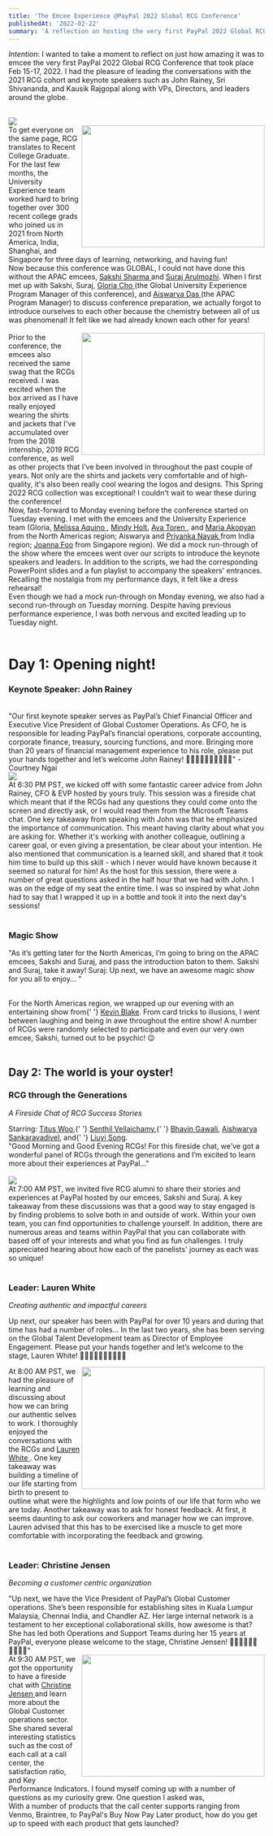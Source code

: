 ```yaml
---
title: 'The Emcee Experience @PayPal 2022 Global RCG Conference'
publishedAt: '2022-02-22'
summary: 'A reflection on hosting the very first PayPal 2022 Global RCG Conference.'
---
```


_Intention_: I wanted to take a moment to reflect on just how amazing it was to emcee the very first PayPal 2022 Global RCG Conference that took place Feb 15-17, 2022. I had the pleasure of leading the conversations with the 2021 RCG cohort and keynote speakers such as John Rainey, Sri Shivananda, and Kausik Rajgopal along with VPs, Directors, and leaders around the globe.

<br />
<img src="/images/Emcee2022/Collage.jpg" />
<br />

<div>
  <img
    align="right"
    style={{ padding: '0.5rem 0 0 1rem' }}
    width="360"
    height="240"
    src="/images/Emcee2022/2022_Global_RCG_Connect.jpeg"
  />
  To get everyone on the same page, RCG translates to Recent College Graduate. For the last few months,
  the University Experience team worked hard to bring together over 300 recent college grads who joined
  us in 2021 from North America, India, Shanghai, and Singapore for three days of learning, networking,
  and having fun!
  <br />
  Now because this conference was GLOBAL, I could not have done this without the APAC emcees, <a href="https://www.linkedin.com/in/sakshisharma15/">
    Sakshi Sharma
  </a> and <a href="https://www.linkedin.com/in/suraj-arulmozhi-885822156/">Suraj Arulmozhi</a>. When
  I first met up with Sakshi, Suraj, <a href="https://www.linkedin.com/in/gloriahcho/">
    Gloria Cho
  </a> (the Global University Experience Program Manager of this conference), and <a href="https://www.linkedin.com/in/aiswarya-das/">
    Aiswarya Das
  </a> (the APAC Program Manager) to discuss conference preparation, we actually forgot to introduce
  ourselves to each other because the chemistry between all of us was phenomenal! It felt like we had
  already known each other for years!
</div>
<br />

<div>
  <img
    align="right"
    style={{ padding: '0.5rem 0 0 1rem' }}
    width="360"
    height="240"
    src="/images/Emcee2022/Swag.png"
  />
  Prior to the conference, the emcees also received the same swag that the RCGs received. I was excited
  when the box arrived as I have really enjoyed wearing the shirts and jackets that I've accumulated
  over from the 2018 internship, 2019 RCG conference, as well as other projects that I've been involved
  in throughout the past couple of years. Not only are the shirts and jackets very comfortable and of
  high-quality, it's also been really cool wearing the logos and designs. This Spring 2022 RCG collection
  was exceptional! I couldn't wait to wear these during the conference!
  <br />
  Now, fast-forward to Monday evening before the conference started on Tuesday evening. I met with the
  emcees and the University Experience team (Gloria, <a href="https://www.linkedin.com/in/mtaquino/">
    Melissa Aquino
  </a>, <a href="https://www.linkedin.com/in/mindy-holt-41304831/">Mindy Holt</a>, <a href="https://www.linkedin.com/in/ava-toren-532ba61a1/">
    Ava Toren
  </a>, and <a href="https://www.linkedin.com/in/mariaman%C3%A9-akopyan-47ab921aa/">
    Maria Akopyan
  </a> from the North Americas region; Aiswarya and <a href="https://www.linkedin.com/in/priyanka-nayak-06618353/">
    Priyanka Nayak
  </a> from India region; <a href="https://www.linkedin.com/in/joannafjw/">Joanna Foo</a> from Singapore
  region). We did a mock run-through of the show where the emcees went over our scripts to introduce
  the keynote speakers and leaders. In addition to the scripts, we had the corresponding PowerPoint slides
  and a fun playlist to accompany the speakers' entrances. Recalling the nostalgia from my performance
  days, it felt like a dress rehearsal!
  <br />
  Even though we had a mock run-through on Monday evening, we also had a second run-through on Tuesday
  morning. Despite having previous performance experience, I was both nervous and excited leading up
  to Tuesday night.
</div>
<br />

# Day 1: Opening night!

### Keynote Speaker: John Rainey

<br />
"Our first keynote speaker serves as PayPal’s Chief Financial Officer and Executive Vice President of
Global Customer Operations. As CFO, he is responsible for leading PayPal’s financial operations, corporate
accounting, corporate finance, treasury, sourcing functions, and more. Bringing more than 20 years of
financial management experience to his role, please put your hands together and let’s welcome John Rainey!
👏🏻👏🏼👏🏽👏🏾👏🏿" - Courtney Ngai

<br />
<img src="/images/Emcee2022/John Rainey.jpg" />
<br />

<div>
  At 6:30 PM PST, we kicked off with some fantastic career advice from John Rainey, CFO & EVP hosted
  by yours truly. This session was a fireside chat which meant that if the RCGs had any questions
  they could come onto the screen and directly ask, or I would read them from the Microsoft Teams
  chat. One key takeaway from speaking with John was that he emphasized the importance of
  communication. This meant having clarity about what you are asking for. Whether it's working with
  another colleague, outlining a career goal, or even giving a presentation, be clear about your
  intention. He also mentioned that communication is a learned skill, and shared that it took him
  time to build up this skill - which I never would have known because it seemed so natural for him!
  As the host for this session, there were a number of great questions asked in the half hour that
  we had with John. I was on the edge of my seat the entire time. I was so inspired by what John had
  to say that I wrapped it up in a bottle and took it into the next day's sessions!
</div>
<br />

### Magic Show

"As it’s getting later for the North Americas, I’m going to bring on the APAC emcees, Sakshi and Suraj, and pass the introduction baton to them. Sakshi and Suraj, take it away!
Suraj: Up next, we have an awesome magic show for you all to enjoy... "

<br />
<div>
  For the North Americas region, we wrapped up our evening with an entertaining show from{' '}
  <a href="https://kevinblakemagic.com/">Kevin Blake</a>. From card tricks to illusions, I went
  between laughing and being in awe throughout the entire show! A number of RCGs were randomly
  selected to participate and even our very own emcee, Sakshi, turned out to be psychic! 😉
</div>
<br />

## Day 2: The world is your oyster!

### RCG through the Generations

_A Fireside Chat of RCG Success Stories_

<div>
  Starring: <a href="https://www.linkedin.com/in/tituswoo/">Titus Woo</a>,{' '}
  <a href="https://www.linkedin.com/in/senthilvellaichamy/">Senthil Vellaichamy</a>,{' '}
  <a href="https://www.linkedin.com/in/bhavin-gawali-15204311a/">Bhavin Gawali</a>,
  <a href="https://www.linkedin.com/in/aishwaryasankar/">Aishwarya Sankaravadivel</a>, and{' '}
  <a href="https://www.linkedin.com/in/liuyi-song-3960b7b1/">Liuyi Song</a>.
</div>

<div>
  "Good Morning and Good Evening RCGs! For this fireside chat, we’ve got a wonderful panel of RCGs
  through the generations and I’m excited to learn more about their experiences at PayPal..."
</div>

<br />
<img src="/images/Emcee2022/RCG Alumni.jpg" />
<br />

<div>
  At 7:00 AM PST, we invited five RCG alumni to share their stories and experiences at PayPal hosted
  by our emcees, Sakshi and Suraj. A key takeaway from these discussions was that a good way to stay
  engaged is by finding problems to solve both in and outside of work. Within your own team, you can
  find opportunities to challenge yourself. In addition, there are numerous areas and teams within
  PayPal that you can collaborate with based off of your interests and what you find as fun
  challenges. I truly appreciated hearing about how each of the panelists' journey as each was so
  unique!
</div>

<br />

### Leader: Lauren White

_Creating authentic and impactful careers_

<p>
  Up next, our speaker has been with PayPal for over 10 years and during that time has had a number
  of roles... In the last two years, she has been serving on the Global Talent Development team as
  Director of Employee Engagement. Please put your hands together and let’s welcome to the stage,
  Lauren White! 👏🏻👏🏼👏🏽👏🏾👏🏿
</p>

<div>
  <img
    align="right"
    style={{ padding: '0.5rem 0 0 1rem' }}
    width="360"
    height="240"
    src="/images/Emcee2022/Lauren white.jpg"
  />
  At 8:00 AM PST, we had the pleasure of learning and discussing about how we can bring our authentic
  selves to work. I thoroughly enjoyed the conversations with the RCGs and <a href="https://www.linkedin.com/in/lauren-white-b1780bb1/">
    Lauren White
  </a>. One key takeaway was building a timeline of our life starting from birth to present to outline
  what were the highlights and low points of our life that form who we are today. Another takeaway was
  to ask for honest feedback. At first, it seems daunting to ask our coworkers and manager how we can
  improve. Lauren advised that this has to be exercised like a muscle to get more comfortable with incorporating
  the feedback and growing.
</div>
<br />

### Leader: Christine Jensen

_Becoming a customer centric organization_

<div>
  "Up next, we have the Vice President of PayPal’s Global Customer operations. She’s been
  responsible for establishing sites in Kuala Lumpur Malaysia, Chennai India, and Chandler AZ. Her
  large internal network is a testament to her exceptional collaborational skills, how awesome is
  that? She has led both Operations and Support Teams during her 15 years at PayPal, everyone please
  welcome to the stage, Christine Jensen! 👏🏻👏🏼👏🏽👏🏾👏🏿"
</div>

<div>
  <img
    align="right"
    style={{ padding: '0.5rem 0 0 1rem' }}
    width="360"
    height="240"
    src="/images/Emcee2022/Christine Jensen.jpg"
  />
  At 9:30 AM PST, we got the opportunity to have a fireside chat with <a href="/images/Emcee2022/Christine Jensen.jpg">
    Christine Jensen
  </a> and learn more about the Global Customer operations sector. She shared several interesting statistics
  such as the cost of each call at a call center, the satisfaction ratio, and Key Performance Indicators.
  I found myself coming up with a number of questions as my curiosity grew. One question I asked was,
  <br />
  <div>
    With a number of products that the call center supports ranging from Venmo, Braintree, to
    PayPal's Buy Now Pay Later product, how do you get up to speed with each product that gets
    launched?
  </div>
  <br />
</div>
<br />
